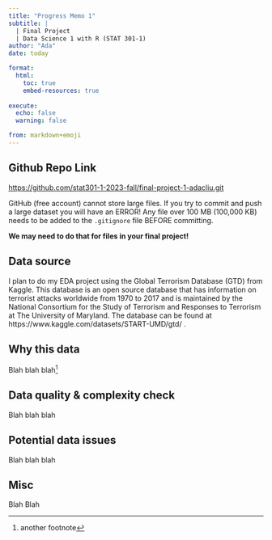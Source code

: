 ```yaml
---
title: "Progress Memo 1"
subtitle: |
  | Final Project 
  | Data Science 1 with R (STAT 301-1)
author: "Ada"
date: today

format:
  html:
    toc: true
    embed-resources: true
    
execute:
  echo: false
  warning: false

from: markdown+emoji 
---
```


::: {.callout-tip icon=false}

## Github Repo Link

[https://github.com/stat301-1-2023-fall/final-project-1-adacliu.git](https://github.com/stat301-1-2023-fall/final-project-1-adacliu.git)

:::

::: {.callout-warning}
GitHub (free account) cannot store large files. If you try to commit and push a large dataset you will have an ERROR! Any file over 100 MB (100,000 KB) needs to be added to the `.gitignore` file BEFORE committing.

**We may need to do that for files in your final project!**
:::

## Data source

I plan to do my EDA project using the Global Terrorism Database (GTD) from Kaggle. This database is an open source database that has information on terrorist attacks worldwide from 1970 to 2017 and is maintained by the National Consortium for the Study of Terrorism and Responses to Terrorism at The University of Maryland. The database can be found at https://www.kaggle.com/datasets/START-UMD/gtd/ .

## Why this data

Blah blah blah^[another footnote]

## Data quality & complexity check

Blah blah blah

## Potential data issues

Blah blah blah

## Misc

Blah Blah
